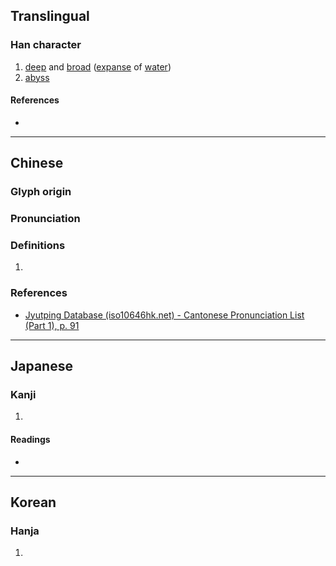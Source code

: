 {{character info}}
==Translingual==

===Han character===
{{Han char|rn=37|rad=大|as=12|sn=15|four=40123|canj=KELL|ids=⿱大淵}}

# [[deep]] and [[broad]] ([[expanse]] of [[water]])
# [[abyss]]

====References====
* {{Han ref|kx=0253.280|dkj=05995|dj=0515.220|hdz=10549.080|uh=596B|ud=22891|bh=E16A|bd=57706}}

----

==Chinese==
{{zh-forms}}

===Glyph origin===
{{Han etym}}

===Pronunciation===
{{zh-pron
|m=yūn
|c=wan1
|mc=y
|oc=y
|cat=
}}

===Definitions===
{{zh-hanzi}}

# {{rfdef|zh|sort=大11}}

===References===
* [http://www.iso10646hk.net/jp/document/download.jsp Jyutping Database (iso10646hk.net) - Cantonese Pronunciation List (Part 1), p. 91]

----

==Japanese==

===Kanji===
{{ja-kanji|grade=|rs=大11}}

# {{rfdef|ja|sort=大11}}

====Readings====
* {{ja-readings|on=いん|kun=いずみ}}

----

==Korean==

===Hanja===
{{ko-hanja|hangeul=윤|rv=yun|mr=yun}}

# {{rfdef|ko|sort=大11}}